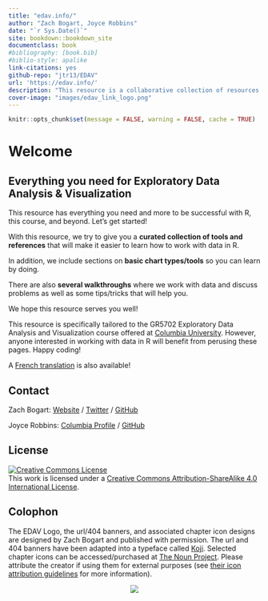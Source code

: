 ```yaml
--- 
title: "edav.info/"
author: "Zach Bogart, Joyce Robbins"
date: "`r Sys.Date()`"
site: bookdown::bookdown_site
documentclass: book
#bibliography: [book.bib]
#biblio-style: apalike
link-citations: yes
github-repo: "jtr13/EDAV"
url: 'https://edav.info/'
description: "This resource is a collaborative collection of resources designed to help students succeed in GR5702 Exploratory Data Analysis and Visualization, a course offered at Columbia University. While the course lectures and textbook focus on theoretical issues, this resource, in contrast, provides coding tips and examples to assist students as they create their own analyses and visualizations. It is our hope that students will contribute to edav.info and it will grow with the course."
cover-image: "images/edav_link_logo.png"
---
```


```r
knitr::opts_chunk$set(message = FALSE, warning = FALSE, cache = TRUE)
```

# Welcome {-}

## Everything you need for Exploratory Data Analysis & Visualization

This resource has everything you need and more to be successful with R, this course, and beyond. Let's get started!

With this resource, we try to give you a **curated collection of tools and references** that will make it easier to learn how to work with data in R. 

In addition, we include sections on **basic chart types/tools** so you can learn by doing.

There are also **several walkthroughs** where we work with data and discuss problems as well as some tips/tricks that will help you.

We hope this resource serves you well!

This resource is specifically tailored to the GR5702 Exploratory Data Analysis and Visualization course offered at [Columbia University](https://www.columbia.edu/){target="_blank"}. However, anyone interested in working with data in R will benefit from perusing these pages. Happy coding!

A [French translation](https://amelrich.github.io/EDAV/){target="_blank"} is also available!

## Contact

Zach Bogart: 
[Website](https://zachbogart.com/){target="_blank"}
/
[Twitter](https://twitter.com/zachbogart){target="_blank"}
/
[GitHub](https://github.com/zachbogart){target="_blank"}

Joyce Robbins: 
[Columbia Profile](http://stat.columbia.edu/department-directory/name/joyce-robbins/){target="_blank"}
/
[GitHub](https://github.com/jtr13){target="_blank"}

<!-- License -->
## License

<a rel="license" href="http://creativecommons.org/licenses/by-sa/4.0/" target="_blank"><img alt="Creative Commons License" style="border-width:0" src="https://i.creativecommons.org/l/by-sa/4.0/88x31.png" /></a><br />This work is licensed under a <a rel="license" href="http://creativecommons.org/licenses/by-sa/4.0/" target="_blank">Creative Commons Attribution-ShareAlike 4.0 International License</a>.

<!-- Colophon -->
## Colophon

The EDAV Logo, the url/404 banners, and associated chapter icon designs are designed by Zach Bogart and published with permission. The url and 404 banners have been adapted into a typeface called [Koji](https://zachbogart.com/koji){target="_blank"}. Selected chapter icons can be accessed/purchased at [The Noun Project](https://thenounproject.com/zachbogart/){target="_blank"}. Please attribute the creator if using them for external purposes (see [their icon attribution guidelines](https://thenounproject.zendesk.com/hc/en-us/articles/200509928-How-do-I-give-creators-credit-in-my-work-){target="_blank"} for more information). 

<center>
![](images/main_page.png)
</center>

<!-- Adding these nonvisible image files here to trick bookdown into copying them into the images folder -->
<img src="images/icons/edav_resource_url_404.png" height="0" width = "0">
<img src="images/icons/edav_resource_url_404_no_smile.png" height="0" width="0">
<img src="images/icons/edav_resource_url.png" height="0" width="0">
<img src="images/icons/edav_resource_small.png" height="0" width="0">

